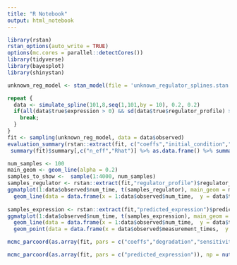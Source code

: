 ```yaml
---
title: "R Notebook"
output: html_notebook
---
```


```r
library(rstan)
rstan_options(auto_write = TRUE)
options(mc.cores = parallel::detectCores())
library(tidyverse)
library(bayesplot)
library(shinystan)
```





```r
unknown_reg_model <- stan_model(file = 'unknown_regulator_splines.stan')
```


```r
repeat {
  data <- simulate_spline(101,8,seq(1,101,by = 10), 0.2, 0.2)
  if(all(data$true$expression > 0) && sd(data$true$regulator_profile) > 1) {
    break;
  }
}
fit <- sampling(unknown_reg_model, data = data$observed)
evaluation_summary(rstan::extract(fit, c("coeffs","initial_condition","sensitivity","degradation", "intercept")), data$true, printParamsResults = TRUE)
 summary(fit)$summary[,c("n_eff","Rhat")] %>% as.data.frame() %>% summarise(min_n_eff = min(n_eff),max_Rhat = max(Rhat))

num_samples <- 100
main_geom <- geom_line(alpha = 0.2)
samples_to_show <-  sample(1:4000, num_samples)
samples_regulator <- rstan::extract(fit,"regulator_profile")$regulator_profile[samples_to_show,]
ggmatplot(1:data$observed$num_time, t(samples_regulator), main_geom = main_geom) + 
  geom_line(data = data.frame(x = 1:data$observed$num_time,  y = data$true$regulator_profile), aes(x=x, y=y), inherit.aes = FALSE, color = "black") 
 
samples_expression <- rstan::extract(fit,"predicted_expression")$predicted_expression[samples_to_show,]
ggmatplot(1:data$observed$num_time, t(samples_expression), main_geom = main_geom) +
  geom_line(data = data.frame(x = 1:data$observed$num_time,  y = data$true$expression), aes(x=x, y=y), inherit.aes = FALSE, color = "black") + 
  geom_point(data = data.frame(x = data$observed$measurement_times,  y = data$observed$expression), aes(x=x, y=y), inherit.aes = FALSE, color = "blue", size = 3) 

```
```r
mcmc_parcoord(as.array(fit, pars = c("coeffs","degradation","sensitivity","initial_condition")), np = nuts_params(fit), np_style = parcoord_style_np(div_alpha = 0.6))

mcmc_parcoord(as.array(fit, pars = c("predicted_expression")), np = nuts_params(fit), np_style = parcoord_style_np(div_alpha = 0.6))

```

